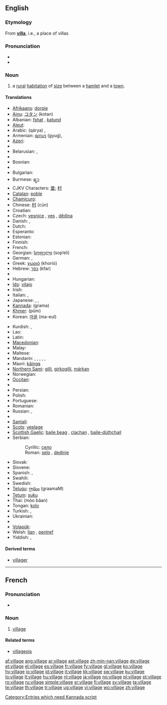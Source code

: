 ==English==

{{rank|cry|step|turning|812|village|quickly|lie|supposed}}

===Etymology===
From '''[[villa]]''', i.e., a place of villas

===Pronunciation===
* {{IPA|/ˈvɪlədʒ/}}
* {{audio|en-us-village.ogg|Audio (US)}}

===Noun===
{{wikipedia}}
{{en-noun}}

# a [[rural]] [[habitation]] of [[size]] between a [[hamlet]] and a [[town]].

====Translations====
{{trans-top|a rural habitation of size between a hamlet and a town}}
* [[Afrikaans]]: [[dorpie]]
* [[Ainu]]: [[コタン]] (kotan)
* Albanian: [[fshat]] {{m}}, [[katund]] {{m}}
* [[Aleut]]: {{tø|ale|a-nit|xs=Aleut}}
* Arabic: {{Arab|[[قرية]]}} (qárya) {{f}},  {{t|ar|قرية|f|tr=qárya|sc=Arab}}
* Armenian: [[գյուղ]] (gyuġ),  {{t-|hy|շեն|tr=šen|sc=Armn|xs=Armenian}}
* [[Azeri]]: {{t+|az|kənd|xs=Azeri}}
* {{trreq|Basque}}
* Belarusian: {{t|be|вёска|f|tr=vjóska|sc=Cyrl}},  {{t|be|весь|f|tr=ves'|sc=Cyrl}}
* {{trreq|Bengali}}
* Bosnian: {{t-|bs|selo|n}}
* {{trreq|Breton}}
* Bulgarian: {{t+|bg|село|n|sc=Cyrl}}
* Burmese: [[ရ့ာ]]
* CJKV Characters: [[堡]]; [[村]]
* [[Catalan]]: [[poble]] {{m}}
* [[Chamicuro]]: {{tø|ccc|chi'nashtalichi}}
* Chinese: [[村]] (cūn)
* Croatian: {{t+|hr|selo|n}}
* Czech: [[vesnice]] {{f}}, [[ves]] {{f}}, [[dědina]] {{f}}
* Danish: {{t-|da|landsby|c}}, {{t-|da|by|c}}
* Dutch: {{t+|nl|dorp|n}}
* Esperanto: {{t-|eo|vilaĝo|xs=Esperanto}}
* Estonian: {{t-|et|küla}}
* Finnish: {{t+|fi|kylä}}
* French: {{t+|fr|village|m}}
* Georgian: [[სოფელი]] (sop‘eli)
* German: {{t+|de|Dorf|n}}, {{t-|de|Dörfer|p}}
* Greek: [[χωριό]] (khorió) {{n}}
* Hebrew: [[כפר]] (kfar) {{m}}
* {{trreq|Hindi}}
* Hungarian: {{t+|hu|falu}}
* [[Ido]]: [[vilajo]]
* Irish: {{t+|ga|sráidbhaile|m|xs=Irish}}
* Italian: {{t+|it|villaggio|m}}, {{t+|it|borgo|m}}
* Japanese: {{t+|ja|村|sc=Jpan}}, {{t+|ja|むら|tr=mura|sc=Jpan}},  {{t|ja|田舎|tr=いなか, inaka|sc=Jpan}}
* [[Kannada]]: (grama)
* [[Khmer]]: {{Khmr|[[ភូមិ]]}} (pūm)
* Korean: [[마을]] (ma-eul)
{{trans-mid}}
* Kurdish: {{ku-Arab|[[دێ]]}}, {{ku-Arab|[[گوند]]}}
* Lao: {{t-|lo|ບ້ານ|tr=baan|sc=Laoo|xs=Lao}}
* Latin: {{t+|la|rus|n}}
* [[Macedonian]]: {{t-|mk|село|n|tr=sélo|sc=Cyrl|xs=Macedonian}}
* Malay: {{t+|ms|kampung|xs=Malay}}
* Maltese: {{t+|mt|villaġġ|xs=Maltese}}
* Mandarin: {{t|zh|村|tr=cūn|sc=Hani}},  {{t|zh|鄉村|sc=Hani}},  {{t|zh|乡村|tr=xiāngcūn|sc=Hani}},  {{t|zh|農村|sc=Hani}},  {{t|zh|农村|tr=nóngcūn|sc=Hani}},  {{t|zh|村子|tr=cūnzi|sc=Hani}}
* Maori: [[kāinga]]
* [[Northern Sami]]: [[gilli]], [[girkogilli]], [[márkan]]
* Norwegian: {{t+|no|landsby}}
* [[Occitan]]: {{t+|oc|vilatge}}
* {{trreq|Old English}}
* Persian: {{t|fa|ده |sc=fa-Arab|xs=Persian}}
* Polish: {{t+|pl|wieś|f}}
* Portuguese: {{t+|pt|aldeia|f}}
* Romanian: {{t+|ro|sat|n}}
* Russian: {{t+|ru|село|n|tr=seló|sc=Cyrl}}, {{t+|ru|деревня|f|tr=derévnja|sc=Cyrl}}
* {{trreq|Sanskrit}}
* [[Santali]]: {{tø|sat|ᱚᱛᱳ|tr=ato|sc=Olck}}
* [[Scots]]: [[veelage]]
* [[Scottish Gaelic]]: [[baile beag]] {{m}}, [[clachan]] {{m}}, [[baile-dùthchail]] {{m}}
* Serbian:
*: Cyrillic: [[село]] {{n}}
*: Roman: [[selo#Serbian|selo]] {{n}}, [[dedinje]]
* Slovak: {{t-|sk|dedina|f}}
* Slovene: {{t+|sl|vas|f}}
* Spanish: {{t-|es|aldea|f}}, {{t+|es|pueblo|m}}
* Swahili: {{t+|sw|kijiji|xs=Swahili}}
* Swedish: {{t+|sv|by|c}}
* [[Telugu]]: [[గ్రామం]] (graamaM)
* [[Tetum]]: [[suku]]
* Thai: {{Thai|[[หมู่บ้าน]]}} (mòo bâan)
* Tongan: [[kolo]]
* Turkish: {{t+|tr|köy}}, {{t+|tr|nahiye}}
* Ukrainian: {{t|uk|село|n|tr=seló|sc=Cyrl}}
* {{trreq|Vietnamese}}
* [[Volapük]]: {{t-|vo|vilag|xs=Volapük}}
* Welsh: [[llan]] {{f}}, [[pentref]] {{m}}
* Yiddish: {{t-|yi|דאָרףן|n|tr=dorf|sc=Hebr|xs=Yiddish}}, {{t-|yi|דערפֿער|p|tr=derfer|sc=Hebr|xs=Yiddish}}
{{trans-bottom}}

====Derived terms====
* [[villager]]

----

==French==

===Pronunciation===
* {{audio|Fr-village.ogg|Audio}}

===Noun===
{{infl|fr|noun|g=m}}

# [[#English|village]]

====Related terms====
* [[villageois]]

[[Category:Entries which need Kannada script]]

[[af:village]]
[[ang:village]]
[[ar:village]]
[[ast:village]]
[[zh-min-nan:village]]
[[de:village]]
[[et:village]]
[[el:village]]
[[es:village]]
[[fr:village]]
[[fy:village]]
[[gl:village]]
[[ko:village]]
[[hy:village]]
[[io:village]]
[[id:village]]
[[it:village]]
[[kk:village]]
[[sw:village]]
[[ku:village]]
[[lo:village]]
[[lt:village]]
[[hu:village]]
[[nl:village]]
[[ja:village]]
[[no:village]]
[[pl:village]]
[[pt:village]]
[[ro:village]]
[[ru:village]]
[[simple:village]]
[[sr:village]]
[[fi:village]]
[[sv:village]]
[[ta:village]]
[[te:village]]
[[th:village]]
[[tr:village]]
[[ug:village]]
[[vi:village]]
[[wo:village]]
[[zh:village]]